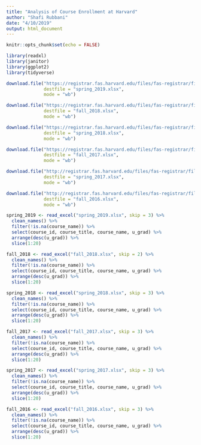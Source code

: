 ```yaml
---
title: "Analysis of Course Enrollment at Harvard"
author: "Shafi Rubbani"
date: "4/10/2019"
output: html_document
---
```


```r
knitr::opts_chunk$set(echo = FALSE)

library(readxl)
library(janitor)
library(ggplot2)
library(tidyverse)
```

```r
download.file("https://registrar.fas.harvard.edu/files/fas-registrar/files/class_enrollment_summary_by_term_3.22.19.xlsx",
              destfile = "spring_2019.xlsx",
              mode = "wb")

download.file("https://registrar.fas.harvard.edu/files/fas-registrar/files/class_enrollment_summary_by_term_10.24.18.xlsx",
              destfile = "fall_2018.xlsx",
              mode = "wb")

download.file("https://registrar.fas.harvard.edu/files/fas-registrar/files/class_enrollment_summary_by_term_03.06.18.xlsx",
              destfile = "spring_2018.xlsx",
              mode = "wb")

download.file("https://registrar.fas.harvard.edu/files/fas-registrar/files/class_enrollment_summary_by_term_10.20.17.xlsx",
              destfile = "fall_2017.xlsx",
              mode = "wb")

download.file("http://registrar.fas.harvard.edu/files/fas-registrar/files/class_enrollment_summary_by_term_2017_03_07_final_0.xlsx",
              destfile = "spring_2017.xlsx",
              mode = "wb")

download.file("http://registrar.fas.harvard.edu/files/fas-registrar/files/copy_of_class_enrollment_summary_by_term_10.06.2016.xlsx",
              destfile = "fall_2016.xlsx",
              mode = "wb")

spring_2019 <- read_excel("spring_2019.xlsx", skip = 3) %>% 
  clean_names() %>% 
  filter(!is.na(course_name)) %>% 
  select(course_id, course_title, course_name, u_grad) %>% 
  arrange(desc(u_grad)) %>% 
  slice(1:20)

fall_2018 <- read_excel("fall_2018.xlsx", skip = 2) %>% 
  clean_names() %>% 
  filter(!is.na(course_name)) %>% 
  select(course_id, course_title, course_name, u_grad) %>% 
  arrange(desc(u_grad)) %>% 
  slice(1:20)

spring_2018 <- read_excel("spring_2018.xlsx", skip = 3) %>% 
  clean_names() %>% 
  filter(!is.na(course_name)) %>% 
  select(course_id, course_title, course_name, u_grad) %>% 
  arrange(desc(u_grad)) %>% 
  slice(1:20)

fall_2017 <- read_excel("fall_2017.xlsx", skip = 3) %>% 
  clean_names() %>% 
  filter(!is.na(course_name)) %>% 
  select(course_id, course_title, course_name, u_grad) %>% 
  arrange(desc(u_grad)) %>% 
  slice(1:20)

spring_2017 <- read_excel("spring_2017.xlsx", skip = 3) %>% 
  clean_names() %>% 
  filter(!is.na(course_name)) %>% 
  select(course_id, course_title, course_name, u_grad) %>% 
  arrange(desc(u_grad)) %>% 
  slice(1:20)

fall_2016 <- read_excel("fall_2016.xlsx", skip = 3) %>% 
  clean_names() %>% 
  filter(!is.na(course_name)) %>% 
  select(course_id, course_title, course_name, u_grad) %>% 
  arrange(desc(u_grad)) %>% 
  slice(1:20)
```

```r

```

